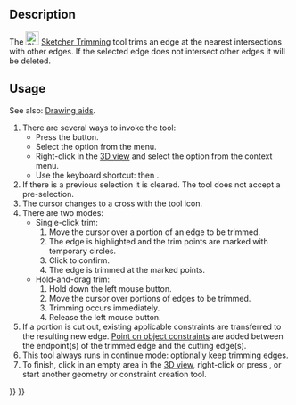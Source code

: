 <languages/>
<translate>

<!--T:13-->
{{Docnav
|[[Sketcher_CreateChamfer|Chamfer]]
|[[Sketcher_Split|Split]]
|[[Sketcher_Workbench|Sketcher]]
|IconL=Sketcher_CreateChamfer.svg
|IconR=Sketcher_Split.svg
|IconC=Workbench_Sketcher.svg
}}

<!--T:1-->
{{GuiCommand
|Name=Sketcher Trimming
|MenuLocation=Sketch → Sketcher tools → Trim edge
|Workbenches=[[Sketcher_Workbench|Sketcher]]
|Shortcut={{KEY|G}} {{KEY|T}}
|Version=0.12
|SeeAlso=[[Sketcher_Split|Sketcher Split]], [[Sketcher_Extend|Sketcher Extend]]
}}

==Description== <!--T:2-->

<!--T:11-->
The [[Image:Sketcher_Trimming.svg|24px]] [[Sketcher_Trimming|Sketcher Trimming]] tool trims an edge at the nearest intersections with other edges. If the selected edge does not intersect other edges it will be deleted.

==Usage== <!--T:3-->

<!--T:17-->
See also: [[Sketcher_Workbench#Drawing_aids|Drawing aids]].

<!--T:8-->
# There are several ways to invoke the tool:
#* Press the {{Button|[[Image:Sketcher_Trimming.svg|16px]] [[Sketcher_Trimming|Trim edge]]}} button.
#* Select the {{MenuCommand|Sketcher → Sketcher tools → [[Image:Sketcher_Trimming.svg|16px]] Trim edge}} option from the menu.
#* Right-click in the [[3D_view|3D view]] and select the {{MenuCommand|[[Image:Sketcher_Trimming.svg|16px]] Trim edge}} option from the context menu.
#* Use the keyboard shortcut: {{KEY|G}} then {{KEY|T}}.
# If there is a previous selection it is cleared. The tool does not accept a pre-selection.
# The cursor changes to a cross with the tool icon.
# There are two modes:
#* Single-click trim:
#*# Move the cursor over a portion of an edge to be trimmed.
#*# The edge is highlighted and the trim points are marked with temporary circles.
#*# Click to confirm.
#*# The edge is trimmed at the marked points.
#* Hold-and-drag trim: {{Version|1.0}}
#*# Hold down the left mouse button.
#*# Move the cursor over portions of edges to be trimmed.
#*# Trimming occurs immediately.
#*# Release the left mouse button.
# If a portion is cut out, existing applicable constraints are transferred to the resulting new edge. [[Sketcher_ConstrainPointOnObject|Point on object constraints]] are added between the endpoint(s) of the trimmed edge and the cutting edge(s).
# This tool always runs in continue mode: optionally keep trimming edges.
# To finish, click in an empty area in the [[3D_view|3D view]], right-click or press {{KEY|Esc}}, or start another geometry or constraint creation tool.


<!--T:14-->
{{Docnav
|[[Sketcher_CreateChamfer|Chamfer]]
|[[Sketcher_Split|Split]]
|[[Sketcher_Workbench|Sketcher]]
|IconL=Sketcher_CreateChamfer.svg
|IconR=Sketcher_Split.svg
|IconC=Workbench_Sketcher.svg
}}

</translate>
{{Sketcher_Tools_navi{{#translation:}}}}
{{Userdocnavi{{#translation:}}}}